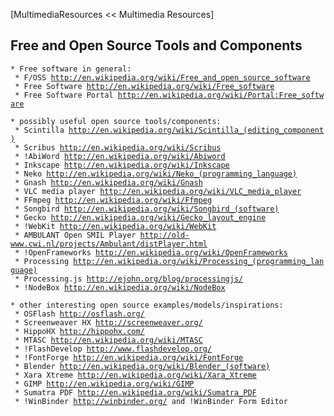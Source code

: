 [MultimediaResources << Multimedia Resources]

==Free and Open Source Tools and Components==

 * Free software in general:
  * F/OSS [[http://en.wikipedia.org/wiki/Free_and_open_source_software]]
  * Free Software [[http://en.wikipedia.org/wiki/Free_software]]
  * Free Software Portal [[http://en.wikipedia.org/wiki/Portal:Free_software]]

 * possibly useful open source tools/components:
  * Scintilla [[http://en.wikipedia.org/wiki/Scintilla_(editing_component)]]
  * Scribus [[http://en.wikipedia.org/wiki/Scribus]]
  * !AbiWord [[http://en.wikipedia.org/wiki/Abiword]]
  * Inkscape [[http://en.wikipedia.org/wiki/Inkscape]]
  * Neko [[http://en.wikipedia.org/wiki/Neko_(programming_language)]]
  * Gnash [[http://en.wikipedia.org/wiki/Gnash]]
  * VLC media player [[http://en.wikipedia.org/wiki/VLC_media_player]]
  * FFmpeg [[http://en.wikipedia.org/wiki/Ffmpeg]]
  * Songbird [[http://en.wikipedia.org/wiki/Songbird_(software)]]
  * Gecko [[http://en.wikipedia.org/wiki/Gecko_layout_engine]]
  * !WebKit [[http://en.wikipedia.org/wiki/WebKit]]
  * AMBULANT Open SMIL Player [[http://old-www.cwi.nl/projects/Ambulant/distPlayer.html]]
  * !OpenFrameworks [[http://en.wikipedia.org/wiki/OpenFrameworks]]
  * Processing [[http://en.wikipedia.org/wiki/Processing_(programming_language)]]
  * Processing.js [[http://ejohn.org/blog/processingjs/]]
  * !NodeBox [[http://en.wikipedia.org/wiki/NodeBox]]

 * other interesting open source examples/models/inspirations:
  * OSFlash [[http://osflash.org/]]
  * Screenweaver HX [[http://screenweaver.org/]]
  * HippoHX [[http://hippohx.com/]]
  * MTASC [[http://en.wikipedia.org/wiki/MTASC]]
  * !FlashDevelop [[http://www.flashdevelop.org/]]
  * !FontForge [[http://en.wikipedia.org/wiki/FontForge]]
  * Blender [[http://en.wikipedia.org/wiki/Blender_(software)]]
  * Xara Xtreme [[http://en.wikipedia.org/wiki/Xara_Xtreme]]
  * GIMP [[http://en.wikipedia.org/wiki/GIMP]]
  * Sumatra PDF [[http://en.wikipedia.org/wiki/Sumatra_PDF]]
  * !WinBinder [[http://winbinder.org/]] and !WinBinder Form Editor